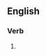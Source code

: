 ==English==

===Verb===
{{head|en|present participle}}

# {{present participle of|dry out|lang=en|nocat=1}}